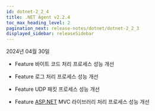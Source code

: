 ```yaml
---
id: dotnet-2_2_4
title: .NET Agent v2.2.4
toc_max_heading_level: 2
pagination_next: release-notes/dotnet/dotnet-2_2_3
displayed_sidebar: releaseSidebar
---
```


2024년 04월 30일

- <Status>Feature</Status> 바이트 코드 처리 프로세스 성능 개선

- <Status>Feature</Status> 로그 처리 프로세스 성능 개선

- <Status>Feature</Status> UDP 패킷 프로세스 성능 개선

- <Status>Feature</Status> [ASP.NET](http://ASP.NET) MVC 라이브러리 처리 프로세스 성능 개선